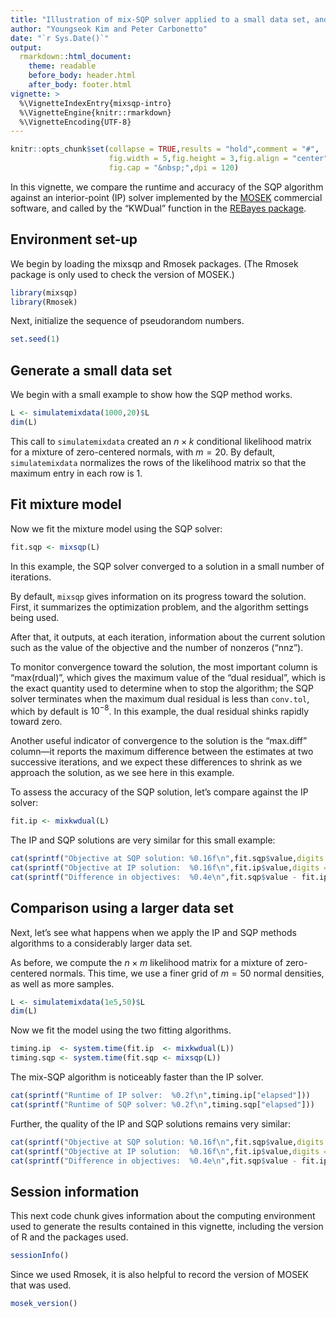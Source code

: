 ```yaml
---
title: "Illustration of mix-SQP solver applied to a small data set, and a large one"
author: "Youngseok Kim and Peter Carbonetto"
date: "`r Sys.Date()`"
output:
  rmarkdown::html_document:
    theme: readable
    before_body: header.html
    after_body: footer.html
vignette: >
  %\VignetteIndexEntry{mixsqp-intro}
  %\VignetteEngine{knitr::rmarkdown}
  %\VignetteEncoding{UTF-8}
---
```


```r
knitr::opts_chunk$set(collapse = TRUE,results = "hold",comment = "#",
                      fig.width = 5,fig.height = 3,fig.align = "center",
                      fig.cap = "&nbsp;",dpi = 120)
```

In this vignette, we compare the runtime and accuracy of the SQP
algorithm against an interior-point (IP) solver implemented by the
[MOSEK][mosek] commercial software, and called by the "KWDual"
function in the [REBayes package][rebayes].

## Environment set-up

We begin by loading the mixsqp and Rmosek packages. (The Rmosek
package is only used to check the version of MOSEK.)

```r
library(mixsqp)
library(Rmosek)
```

Next, initialize the sequence of pseudorandom numbers.

```r
set.seed(1)
```

## Generate a small data set

We begin with a small example to show how the SQP method works.

```r
L <- simulatemixdata(1000,20)$L
dim(L)
```

This call to `simulatemixdata` created an $n \times k$ conditional
likelihood matrix for a mixture of zero-centered normals, with $m =
20$. By default, `simulatemixdata` normalizes the rows of the
likelihood matrix so that the maximum entry in each row is 1.

## Fit mixture model

Now we fit the mixture model using the SQP solver:

```r
fit.sqp <- mixsqp(L)
```

In this example, the SQP solver converged to a solution in a small
number of iterations.

By default, `mixsqp` gives information on its progress toward the
solution. First, it summarizes the optimization problem, and the
algorithm settings being used.

After that, it outputs, at each iteration, information about the
current solution such as the value of the objective and the number of
nonzeros ("nnz").

To monitor convergence toward the solution, the most important column
is "max(rdual)", which gives the maximum value of the "dual residual",
which is the exact quantity used to determine when to stop the
algorithm; the SQP solver terminates when the maximum dual residual is
less than `conv.tol`, which by default is $10^{-8}$. In this example,
the dual residual shinks rapidly toward zero.

Another useful indicator of convergence to the solution is the
"max.diff" column---it reports the maximum difference between the
estimates at two successive iterations, and we expect these
differences to shrink as we approach the solution, as we see here in
this example.

To assess the accuracy of the SQP solution, let's compare against the
IP solver:

```r
fit.ip <- mixkwdual(L)
```

The IP and SQP solutions are very similar for this small example:

```r
cat(sprintf("Objective at SQP solution: %0.16f\n",fit.sqp$value,digits = 16))
cat(sprintf("Objective at IP solution:  %0.16f\n",fit.ip$value,digits = 16))
cat(sprintf("Difference in objectives:  %0.4e\n",fit.sqp$value - fit.ip$value))
```

## Comparison using a larger data set

Next, let's see what happens when we apply the IP and SQP methods
algorithms to a considerably larger data set.

As before, we compute the $n \times m$ likelihood matrix for a mixture
of zero-centered normals. This time, we use a finer grid of $m = 50$
normal densities, as well as more samples.

```r
L <- simulatemixdata(1e5,50)$L
dim(L)
```

Now we fit the model using the two fitting algorithms.

```r
timing.ip  <- system.time(fit.ip  <- mixkwdual(L))
timing.sqp <- system.time(fit.sqp <- mixsqp(L))
```

The mix-SQP algorithm is noticeably faster than the IP solver.

```r
cat(sprintf("Runtime of IP solver:  %0.2f\n",timing.ip["elapsed"]))
cat(sprintf("Runtime of SQP solver: %0.2f\n",timing.sqp["elapsed"]))
```

Further, the quality of the IP and SQP solutions remains very similar:

```r
cat(sprintf("Objective at SQP solution: %0.16f\n",fit.sqp$value,digits = 16))
cat(sprintf("Objective at IP solution:  %0.16f\n",fit.ip$value,digits = 16))
cat(sprintf("Difference in objectives:  %0.4e\n",fit.sqp$value - fit.ip$value))
```

## Session information

This next code chunk gives information about the computing environment
used to generate the results contained in this vignette, including the
version of R and the packages used.

```r
sessionInfo()
```

Since we used Rmosek, it is also helpful to record the version of
MOSEK that was used.

```r
mosek_version()
```

[mosek]: https://www.mosek.com
[rebayes]: https://cran.r-project.org/package=REBayes
